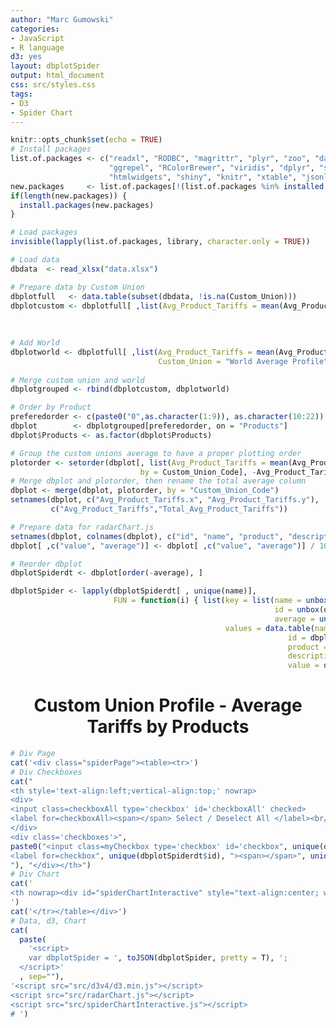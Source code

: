 ```yaml
---
author: "Marc Gumowski"
categories:
- JavaScript
- R language
d3: yes
layout: dbplotSpider
output: html_document
css: src/styles.css
tags:
- D3
- Spider Chart
---
```


```r
knitr::opts_chunk$set(echo = TRUE)
# Install packages
list.of.packages <- c("readxl", "RODBC", "magrittr", "plyr", "zoo", "data.table", "extrafont", "maps", "ggplot2", 
                      "ggrepel", "RColorBrewer", "viridis", "dplyr", "sp", "circlize", "gridSVG", "ggiraph",
                      "htmlwidgets", "shiny", "knitr", "xtable", "jsonlite")
new.packages     <- list.of.packages[!(list.of.packages %in% installed.packages()[ ,"Package"])]
if(length(new.packages)) {
  install.packages(new.packages)
}

# Load packages
invisible(lapply(list.of.packages, library, character.only = TRUE))

# Load data                         
dbdata  <- read_xlsx("data.xlsx")

# Prepare data by Custom Union
dbplotfull   <- data.table(subset(dbdata, !is.na(Custom_Union)))
dbplotcustom <- dbplotfull[ ,list(Avg_Product_Tariffs = mean(Avg_Product_Tariffs)), by = list(Custom_Union, 
                                                                                               Custom_Union_Code,
                                                                                               Products, 
                                                                                               Product_Description)]
# Add World
dbplotworld <- dbplotfull[ ,list(Avg_Product_Tariffs = mean(Avg_Product_Tariffs),
                                 Custom_Union = "World Average Profile", Custom_Union_Code = "World"), by = list(Products, 
                                                                                               Product_Description)]
# Merge custom union and world
dbplotgrouped <- rbind(dbplotcustom, dbplotworld)

# Order by Product
preferedorder <- c(paste0("0",as.character(1:9)), as.character(10:22))
dbplot        <- dbplotgrouped[preferedorder, on = "Products"]
dbplot$Products <- as.factor(dbplot$Products)

# Group the custom unions average to have a proper plotting order
plotorder <- setorder(dbplot[, list(Avg_Product_Tariffs = mean(Avg_Product_Tariffs)), 
                             by = Custom_Union_Code], -Avg_Product_Tariffs)
# Merge dbplot and plotorder, then rename the total average column
dbplot <- merge(dbplot, plotorder, by = "Custom_Union_Code")
setnames(dbplot, c("Avg_Product_Tariffs.x", "Avg_Product_Tariffs.y"),
         c("Avg_Product_Tariffs","Total_Avg_Product_Tariffs"))

# Prepare data for radarChart.js
setnames(dbplot, colnames(dbplot), c("id", "name", "product", "description", "value", "average"))
dbplot[ ,c("value", "average")] <- dbplot[ ,c("value", "average")] / 100 

# Reorder dbplot
dbplotSpiderdt <- dbplot[order(-average), ]

dbplotSpider <- lapply(dbplotSpiderdt[ , unique(name)], 
                       FUN = function(i) { list(key = list(name = unbox(dbplotSpiderdt[name == i, unique(name)]),
                                                           id = unbox(dbplotSpiderdt[name == i, unique(id)]),
                                                           average = unbox(dbplotSpiderdt[name == i, unique(average)])), 
                                                values = data.table(name = dbplotSpiderdt[name == i, name], 
                                                              id = dbplotSpiderdt[name == i, id], 
                                                              product = dbplotSpiderdt[name == i, product],
                                                              description = dbplotSpiderdt[name == i, description],
                                                              value = dbplotSpiderdt[name == i, value]))})

```

<!-- HTML -->
<head><title> Spider Chart </title></head>
<body>
<center><h1>Custom Union Profile - Average Tariffs by Products</h1></center>

```r

# Div Page
cat('<div class="spiderPage"><table><tr>')
# Div Checkboxes
cat("
<th style='text-align:left;vertical-align:top;' nowrap>
<div> 
<input class=checkboxAll type='checkbox' id='checkboxAll' checked> 
<label for=checkboxAll><span></span> Select / Deselect All </label><br/>
</div>
<div class='checkboxes'>", 
paste0("<input class=myCheckbox type='checkbox' id='checkbox", unique(dbplotSpiderdt$id), "' checked>
<label for=checkbox", unique(dbplotSpiderdt$id), "><span></span>", unique(dbplotSpiderdt$id), " </label></br>
"), "</div></th>")
# Div Chart
cat('
<th nowrap><div id="spiderChartInteractive" style="text-align:center; width:100%"></div></th>
')
cat('</tr></table></div>')
# Data, d3, Chart
cat(
  paste(
    '<script>
    var dbplotSpider = ', toJSON(dbplotSpider, pretty = T), ';
  </script>'
  , sep=""),
'<script src="src/d3v4/d3.min.js"></script>
<script src="src/radarChart.js"></script>
<script src="src/spiderChartInteractive.js"></script>
# ')

```
</body></html>
